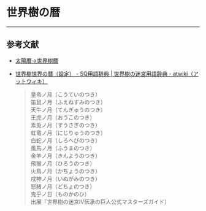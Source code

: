 
# 世界樹の暦

<TodaysEtrianDateDisplay />

<EtrianCalendar />

---

## 参考文献

- [太陽暦→世界樹暦](https://gsv.xii.jp/tools/sqc/)
- [世界樹世界の暦（設定） - SQ用語辞典 \| 世界樹の迷宮用語辞典 - atwiki（アットウィキ）](https://w.atwiki.jp/yougosq/pages/1305.html)

  > 皇帝ノ月（こうていのつき）<br />
  > 笛鼠ノ月（ふえねずみのつき）<br />
  > 天牛ノ月（てんぎゅうのつき）<br />
  > 王虎ノ月（おうこのつき）<br />
  > 素兎ノ月（すうさぎのつき）<br />
  > 虹竜ノ月（にじりゅうのつき）<br />
  > 白蛇ノ月（しろへびのつき）<br />
  > 風馬ノ月（ふうまのつき）<br />
  > 金羊ノ月（きんようのつき）<br />
  > 飛猴ノ月（ひろうのつき）<br />
  > 火鳥ノ月（かちょうのつき）<br />
  > 戌神ノ月（いぬがみのつき）<br />
  > 怒猪ノ月（どちょのつき）<br />
  > 鬼乎ノ日（ものかのひ）<br />
  > 出展『世界樹の迷宮Ⅳ伝承の巨人公式マスターズガイド）

<Version version="0.1.0" onDate="2025-10-30" />
